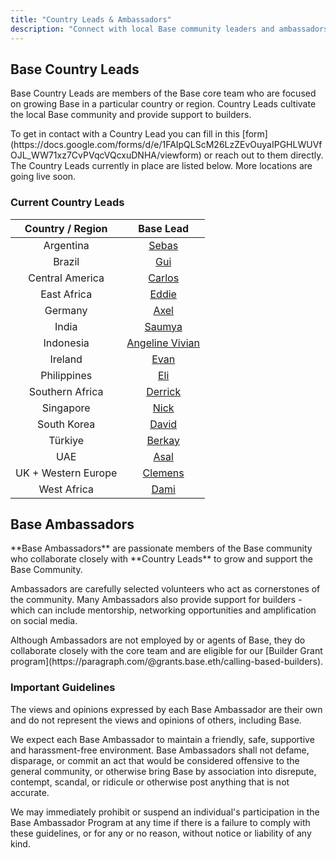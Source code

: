 ```yaml
---
title: "Country Leads & Ambassadors"
description: "Connect with local Base community leaders and ambassadors around the world"
---
```


## Base Country Leads


Base Country Leads are members of the Base core team who are focused on growing Base in a particular country or region. Country Leads cultivate the local Base community and provide support to builders.


<Note>
To get in contact with a Country Lead you can fill in this [form](https://docs.google.com/forms/d/e/1FAIpQLScM26LzZEvOuyaIPGHLWUVfOJL_WW71xz7CvPVqcVQcxuDNHA/viewform) or reach out to them directly. The Country Leads currently in place are listed below. More locations are going live soon.
</Note>

### Current Country Leads

| Country / Region | Base Lead |
| :---------------------: | :----------------------------------------: |
| Argentina | [Sebas](https://x.com/Saldasoro) |
| Brazil | [Gui](https://x.com/gui_bettanin) |
| Central America | [Carlos](https://x.com/carlosjmelgar) |
| East Africa | [Eddie](https://x.com/BasedKago) |
| Germany | [Axel](https://x.com/AxelMtbr) |
| India | [Saumya](https://x.com/Saxenasaheb) |
| Indonesia | [Angeline Vivian](https://x.com/angelinevivian_) |
| Ireland | [Evan](https://x.com/EvSlatts) |
| Philippines | [Eli](https://x.com/0xmoonlight_) |
| Southern Africa | [Derrick](https://x.com/deriq_eth) |
| Singapore | [Nick](https://x.com/Nibel_eth) |
| South Korea | [David](https://x.com/davidandpassion) |
| Türkiye | [Berkay](https://x.com/berkay_secil) |
| UAE | [Asal](https://x.com/asal_alizade) |
| UK + Western Europe | [Clemens](https://x.com/_clemens__) |
| West Africa | [Dami](https://x.com/Sir_Damilare) |

## Base Ambassadors

<Info>
**Base Ambassadors** are passionate members of the Base community who collaborate closely with **Country Leads** to grow and support the Base Community.
</Info>

Ambassadors are carefully selected volunteers who act as cornerstones of the community. Many Ambassadors also provide support for builders - which can include mentorship, networking opportunities and amplification on social media.

<Tip>
Although Ambassadors are not employed by or agents of Base, they do collaborate closely with the core team and are eligible for our [Builder Grant program](https://paragraph.com/@grants.base.eth/calling-based-builders).
</Tip>

### Important Guidelines

<Warning>
The views and opinions expressed by each Base Ambassador are their own and do not represent the views and opinions of others, including Base.
</Warning>

We expect each Base Ambassador to maintain a friendly, safe, supportive and harassment-free environment. Base Ambassadors shall not defame, disparage, or commit an act that would be considered offensive to the general community, or otherwise bring Base by association into disrepute, contempt, scandal, or ridicule or otherwise post anything that is not accurate.

We may immediately prohibit or suspend an individual's participation in the Base Ambassador Program at any time if there is a failure to comply with these guidelines, or for any or no reason, without notice or liability of any kind.

